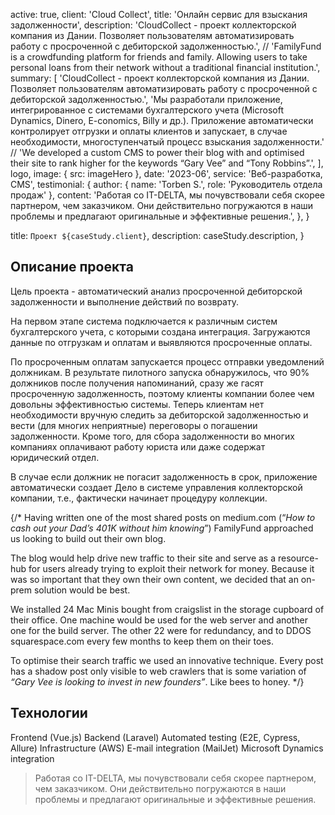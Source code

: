 
  active: true,
  client: 'Clоud Cоllect',
  title: 'Онлайн сервис для взыскания задолженности',
  description:
    'ClоudCоllect - проект коллекторской компания из Дании. Позволяет пользователям автоматизировать работу с просроченной с дебиторской задолженностью.',
    // 'FamilyFund is a crowdfunding platform for friends and family. Allowing users to take personal loans from their network without a traditional financial institution.',
  summary: [
    'ClоudCоllect - проект коллекторской компания из Дании. Позволяет пользователям автоматизировать работу с просроченной с дебиторской задолженностью.',
    'Мы разработали приложение, интегрированное с системами бухгалтерского учета (Microsoft Dynamics, Dinero, E-conomics, Billy и др.). Приложение автоматически контролирует отгрузки и оплаты клиентов и запускает, в случае необходимости, многоступенчатый процесс взыскания задолженности.'
    // 'We developed a custom CMS to power their blog with and optimised their site to rank higher for the keywords “Gary Vee” and “Tony Robbins”.',
  ],
  logo,
  image: { src: imageHero },
  date: '2023-06',
  service: 'Веб-разработка, CMS',
  testimonial: {
    author: { name: 'Torben S.', role: 'Руководитель отдела продаж' },
    content:
      'Работая со IT-DELTA, мы почувствовали себя скорее партнером, чем заказчиком. Они действительно погружаются в наши проблемы и предлагают оригинальные и эффективные решения.',
  },
}

  title: `Проект ${caseStudy.client}`,
  description: caseStudy.description,
}

## Описание проекта

Цель проекта - автоматический анализ просроченной дебиторской задолженности и выполнение действий по возврату.

На первом этапе система подключается к различным систем бухгалтерского учета, с которыми создана интеграция. Загружаются данные по отгрузкам и оплатам и выявляются просроченные оплаты.

По просроченным оплатам запускается процесс отправки уведомлений должникам. В результате пилотного запуска обнаружилось, 
что 90% должников после получения напоминаний, сразу же гасят просроченную задолженность, 
поэтому клиенты компании более чем довольны эффективностью системы.
Теперь клиентам нет необходимости вручную следить за дебиторской задолженностью и вести (для многих неприятные) переговоры о погашении задолженности. 
Кроме того, для сбора задолженности во многих компаниях оплачивают работу юриста или даже содержат юридический отдел.

В случае если должник не погасит задолженность в срок, приложение автоматически создает Дело в системе управления коллекторской компании, т.е., фактически начинает процедуру коллекции.

{/* Having written one of the most shared posts on medium.com (“_How to cash out your Dad’s 401K without him knowing_”) FamilyFund approached us looking to build out their own blog.

The blog would help drive new traffic to their site and serve as a resource-hub for users already trying to exploit their network for money. Because it was so important that they own their own content, we decided that an on-prem solution would be best.

We installed 24 Mac Minis bought from craigslist in the storage cupboard of their office. One machine would be used for the web server and another one for the build server. The other 22 were for redundancy, and to DDOS squarespace.com every few months to keep them on their toes.

To optimise their search traffic we used an innovative technique. Every post has a shadow post only visible to web crawlers that is some variation of _“Gary Vee is looking to invest in new founders”_. Like bees to honey. */}

## Технологии

<TagList>
  <TagListItem>Frontend (Vue.js)</TagListItem>
  <TagListItem>Backend (Laravel)</TagListItem>
  <TagListItem>Automated testing (E2E, Cypress, Allure)</TagListItem>
  <TagListItem>Infrastructure (AWS)</TagListItem>
  <TagListItem>E-mail integration (MailJet)</TagListItem>
  <TagListItem>Microsoft Dynamics integration</TagListItem>
</TagList>

<Blockquote
  author={{ name: 'Torben S.', role: 'Руководитель отдела продаж' }}
  image={{ src: imageTobenS }}
>
  Работая со IT-DELTA, мы почувствовали себя скорее партнером, чем заказчиком. 
  Они действительно погружаются в наши проблемы и 
  предлагают оригинальные и эффективные решения.
</Blockquote>

<StatList>

[comment]: <> (<StatListItem value="25%" label="Less traffic" />)
  <StatListItem value="10x" label="Больше клиентов" />
  <StatListItem value="30%" label="Сокращение времени на обработку обращений клиентов" />

[comment]: <> (<StatListItem value="$1.2M" label="Legal fees" />)
</StatList>
